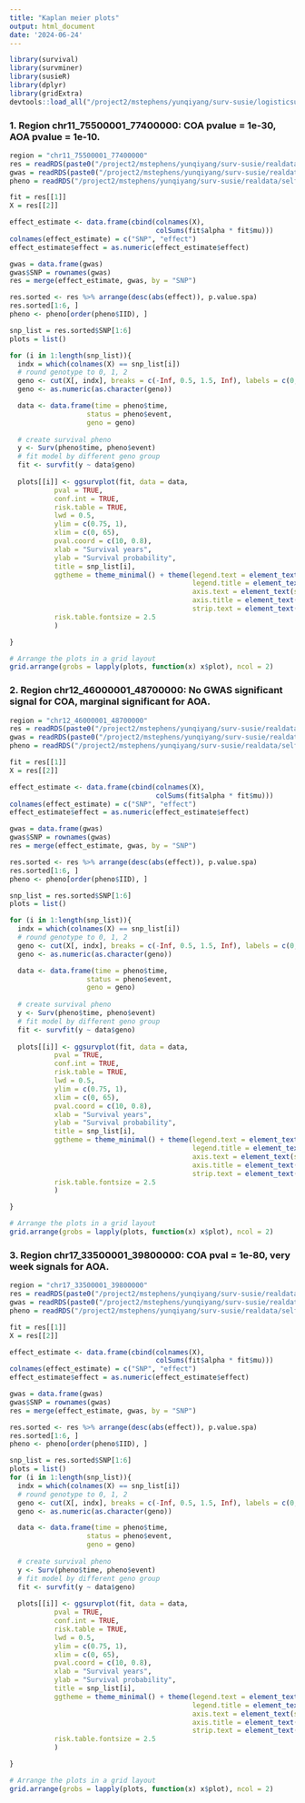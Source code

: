```yaml
---
title: "Kaplan meier plots"
output: html_document
date: '2024-06-24'
---
```


```r
library(survival)
library(survminer)
library(susieR)
library(dplyr)
library(gridExtra)
devtools::load_all("/project2/mstephens/yunqiyang/surv-susie/logisticsusie")
```


###  1. Region chr11_75500001_77400000: COA pvalue = 1e-30, AOA pvalue = 1e-10. 

```r
region = "chr11_75500001_77400000"
res = readRDS(paste0("/project2/mstephens/yunqiyang/surv-susie/realdata/self_report_asthma/result/all/fit.susie.", region, ".rds"))
gwas = readRDS(paste0("/project2/mstephens/yunqiyang/surv-susie/realdata/self_report_asthma/gwas_surv/all_gwas_", region, ".rds"))
pheno = readRDS("/project2/mstephens/yunqiyang/surv-susie/realdata/self_report_asthma/surv_all_asthma.rds")
```

```r
fit = res[[1]]
X = res[[2]]

effect_estimate <- data.frame(cbind(colnames(X), 
                                    colSums(fit$alpha * fit$mu)))
colnames(effect_estimate) = c("SNP", "effect")
effect_estimate$effect = as.numeric(effect_estimate$effect)

gwas = data.frame(gwas)
gwas$SNP = rownames(gwas)
res = merge(effect_estimate, gwas, by = "SNP")
```

```r
res.sorted <- res %>% arrange(desc(abs(effect)), p.value.spa)
res.sorted[1:6, ]
pheno <- pheno[order(pheno$IID), ]
```

```r
snp_list = res.sorted$SNP[1:6]
plots = list()

for (i in 1:length(snp_list)){
  indx = which(colnames(X) == snp_list[i])
  # round genotype to 0, 1, 2
  geno <- cut(X[, indx], breaks = c(-Inf, 0.5, 1.5, Inf), labels = c(0, 1, 2), right = FALSE)
  geno <- as.numeric(as.character(geno))

  data <- data.frame(time = pheno$time, 
                   status = pheno$event, 
                   geno = geno)
  
  # create survival pheno
  y <- Surv(pheno$time, pheno$event)
  # fit model by different geno group
  fit <- survfit(y ~ data$geno)
  
  plots[[i]] <- ggsurvplot(fit, data = data, 
           pval = TRUE, 
           conf.int = TRUE, 
           risk.table = TRUE, 
           lwd = 0.5,
           ylim = c(0.75, 1),
           xlim = c(0, 65),
           pval.coord = c(10, 0.8),
           xlab = "Survival years",
           ylab = "Survival probability",
           title = snp_list[i],  
           ggtheme = theme_minimal() + theme(legend.text = element_text(size = 10),  # Adjust legend text size
                                             legend.title = element_text(size = 12), # Adjust legend title size
                                             axis.text = element_text(size = 10),    # Adjust axis text size
                                             axis.title = element_text(size = 12),   # Adjust axis title size
                                             strip.text = element_text(size = 10)),  # Adjust strip text size
           risk.table.fontsize = 2.5
           )  

}
```

```r
# Arrange the plots in a grid layout
grid.arrange(grobs = lapply(plots, function(x) x$plot), ncol = 2)
```



###  2. Region chr12_46000001_48700000: No GWAS significant signal for COA, marginal significant for AOA.

```r
region = "chr12_46000001_48700000"
res = readRDS(paste0("/project2/mstephens/yunqiyang/surv-susie/realdata/self_report_asthma/result/all/fit.susie.", region, ".rds"))
gwas = readRDS(paste0("/project2/mstephens/yunqiyang/surv-susie/realdata/self_report_asthma/gwas_surv/all_gwas_", region, ".rds"))
pheno = readRDS("/project2/mstephens/yunqiyang/surv-susie/realdata/self_report_asthma/surv_all_asthma.rds")
```

```r
fit = res[[1]]
X = res[[2]]

effect_estimate <- data.frame(cbind(colnames(X), 
                                    colSums(fit$alpha * fit$mu)))
colnames(effect_estimate) = c("SNP", "effect")
effect_estimate$effect = as.numeric(effect_estimate$effect)

gwas = data.frame(gwas)
gwas$SNP = rownames(gwas)
res = merge(effect_estimate, gwas, by = "SNP")
```

```r
res.sorted <- res %>% arrange(desc(abs(effect)), p.value.spa)
res.sorted[1:6, ]
pheno <- pheno[order(pheno$IID), ]
```

```r
snp_list = res.sorted$SNP[1:6]
plots = list()

for (i in 1:length(snp_list)){
  indx = which(colnames(X) == snp_list[i])
  # round genotype to 0, 1, 2
  geno <- cut(X[, indx], breaks = c(-Inf, 0.5, 1.5, Inf), labels = c(0, 1, 2), right = FALSE)
  geno <- as.numeric(as.character(geno))

  data <- data.frame(time = pheno$time, 
                   status = pheno$event, 
                   geno = geno)
  
  # create survival pheno
  y <- Surv(pheno$time, pheno$event)
  # fit model by different geno group
  fit <- survfit(y ~ data$geno)
  
  plots[[i]] <- ggsurvplot(fit, data = data, 
           pval = TRUE, 
           conf.int = TRUE, 
           risk.table = TRUE, 
           lwd = 0.5,
           ylim = c(0.75, 1),
           xlim = c(0, 65), 
           pval.coord = c(10, 0.8),
           xlab = "Survival years",
           ylab = "Survival probability",
           title = snp_list[i],  
           ggtheme = theme_minimal() + theme(legend.text = element_text(size = 10),  # Adjust legend text size
                                             legend.title = element_text(size = 12), # Adjust legend title size
                                             axis.text = element_text(size = 10),    # Adjust axis text size
                                             axis.title = element_text(size = 12),   # Adjust axis title size
                                             strip.text = element_text(size = 10)),  # Adjust strip text size
           risk.table.fontsize = 2.5
           )  

}
```

```r
# Arrange the plots in a grid layout
grid.arrange(grobs = lapply(plots, function(x) x$plot), ncol = 2)
```



###  3. Region chr17_33500001_39800000: COA pval = 1e-80, very week signals for AOA.

```r
region = "chr17_33500001_39800000"
res = readRDS(paste0("/project2/mstephens/yunqiyang/surv-susie/realdata/self_report_asthma/result/all/fit.susie.", region, ".rds"))
gwas = readRDS(paste0("/project2/mstephens/yunqiyang/surv-susie/realdata/self_report_asthma/gwas_surv/all_gwas_", region, ".rds"))
pheno = readRDS("/project2/mstephens/yunqiyang/surv-susie/realdata/self_report_asthma/surv_all_asthma.rds")
```

```r
fit = res[[1]]
X = res[[2]]

effect_estimate <- data.frame(cbind(colnames(X), 
                                    colSums(fit$alpha * fit$mu)))
colnames(effect_estimate) = c("SNP", "effect")
effect_estimate$effect = as.numeric(effect_estimate$effect)

gwas = data.frame(gwas)
gwas$SNP = rownames(gwas)
res = merge(effect_estimate, gwas, by = "SNP")
```

```r
res.sorted <- res %>% arrange(desc(abs(effect)), p.value.spa)
res.sorted[1:6, ]
pheno <- pheno[order(pheno$IID), ]
```

```r
snp_list = res.sorted$SNP[1:6]
plots = list()
for (i in 1:length(snp_list)){
  indx = which(colnames(X) == snp_list[i])
  # round genotype to 0, 1, 2
  geno <- cut(X[, indx], breaks = c(-Inf, 0.5, 1.5, Inf), labels = c(0, 1, 2), right = FALSE)
  geno <- as.numeric(as.character(geno))

  data <- data.frame(time = pheno$time, 
                   status = pheno$event, 
                   geno = geno)
  
  # create survival pheno
  y <- Surv(pheno$time, pheno$event)
  # fit model by different geno group
  fit <- survfit(y ~ data$geno)
  
  plots[[i]] <- ggsurvplot(fit, data = data, 
           pval = TRUE, 
           conf.int = TRUE, 
           risk.table = TRUE, 
           lwd = 0.5,
           ylim = c(0.75, 1),
           xlim = c(0, 65), 
           pval.coord = c(10, 0.8),
           xlab = "Survival years",
           ylab = "Survival probability",
           title = snp_list[i],  
           ggtheme = theme_minimal() + theme(legend.text = element_text(size = 10),  # Adjust legend text size
                                             legend.title = element_text(size = 12), # Adjust legend title size
                                             axis.text = element_text(size = 10),    # Adjust axis text size
                                             axis.title = element_text(size = 12),   # Adjust axis title size
                                             strip.text = element_text(size = 10)),  # Adjust strip text size
           risk.table.fontsize = 2.5
           )

}
```

```r
# Arrange the plots in a grid layout
grid.arrange(grobs = lapply(plots, function(x) x$plot), ncol = 2)
```


